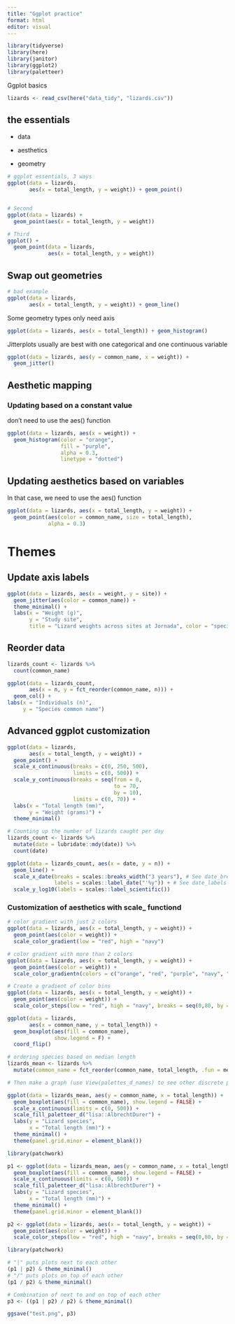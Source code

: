 ```yaml
---
title: "Ggplot practice"
format: html
editor: visual
---
```


```r
library(tidyverse)
library(here)
library(janitor)
library(ggplot2)
library(paletteer)
```

Ggplot basics

```r

lizards <- read_csv(here("data_tidy", "lizards.csv"))
```

## the essentials

-   data

-   aesthetics

-   geometry

```r

# ggplot essentials, 3 ways
ggplot(data = lizards,
       aes(x = total_length, y = weight)) + geom_point()


# Second 
ggplot(data = lizards) +
  geom_point(aes(x = total_length, y = weight))

# Third
ggplot() +
  geom_point(data = lizards,
             aes(x = total_length, y = weight))
```

## Swap out geometries

```r
# bad example
ggplot(data = lizards,
       aes(x = total_length, y = weight)) + geom_line()
```

Some geometry types only need axis

```r
ggplot(data = lizards, aes(x = total_length)) + geom_histogram()

```

Jitterplots usually are best with one categorical and one continuous variable

```r
ggplot(data = lizards, aes(y = common_name, x = weight)) +
  geom_jitter()
```

## Aesthetic mapping

### Updating based on a constant value

don't need to use the aes() function

```r
ggplot(data = lizards, aes(x = weight)) +
  geom_histogram(color = "orange",
                 fill = "purple",
                 alpha = 0.3,
                 linetype = "dotted")
```

## Updating aesthetics based on variables

In that case, we need to use the aes() function

```r
ggplot(data = lizards, aes(x = total_length, y = weight)) +
  geom_point(aes(color = common_name, size = total_length),
             alpha = 0.3)

```

# Themes

## Update axis labels

```r
ggplot(data = lizards, aes(x = weight, y = site)) +
  geom_jitter(aes(color = common_name)) +
  theme_minimal() +
  labs(x = "Weight (g)",
       y = "Study site",
       title = "Lizard weights across sites at Jornada", color = "species") # Trocar título da legenda
```

## Reorder data

```r
lizards_count <- lizards %>% 
  count(common_name)

ggplot(data = lizards_count,
       aes(x = n, y = fct_reorder(common_name, n))) + 
  geom_col() +
labs(x = "Individuals (n)",
     y = "Species common name")
```

## Advanced ggplot customization

```r
ggplot(data = lizards,
       aes(x = total_length, y = weight)) +
  geom_point() +
  scale_x_continuous(breaks = c(0, 250, 500), 
                     limits = c(0, 500)) +
  scale_y_continuous(breaks = seq(from = 0,
                                  to = 70,
                                  by = 10),
                     limits = c(0, 70)) +
  labs(x = "Total length (mm)",
       y = "Weight (grams)") +
  theme_minimal()


```

```r
# Counting up the number of lizards caught per day
lizards_count <- lizards %>% 
  mutate(date = lubridate::mdy(date)) %>% 
  count(date)

ggplot(data = lizards_count, aes(x = date, y = n)) +
  geom_line() +
  scale_x_date(breaks = scales::breaks_width("3 years"), # See date_breaks for next year!
               labels = scales::label_date("'%y")) + # See date_labels for next year!
  scale_y_log10(labels = scales::label_scientific())
```

### Customization of aesthetics with scale\_ functiond

```r
# color gradient with just 2 colors
ggplot(data = lizards, aes(x = total_length, y = weight)) +
  geom_point(aes(color = weight)) +
  scale_color_gradient(low = "red", high = "navy")


```

```r
# color gradient with more than 2 colors
ggplot(data = lizards, aes(x = total_length, y = weight)) +
  geom_point(aes(color = weight)) +
  scale_color_gradientn(colors = c("orange", "red", "purple", "navy", "black"))
```

```r
# Create a gradient of color bins
ggplot(data = lizards, aes(x = total_length, y = weight)) +
  geom_point(aes(color = weight)) +
  scale_color_steps(low = "red", high = "navy", breaks = seq(0,80, by = 5))
```

```r
ggplot(data = lizards,
       aes(x = common_name, y = total_length)) +
  geom_boxplot(aes(fill = common_name),
               show.legend = F) +
  coord_flip()

```

```r
# ordering species based on median length
lizards_mean <- lizards %>% 
  mutate(common_name = fct_reorder(common_name, total_length, .fun = median))

# Then make a graph (use View(palettes_d_names) to see other discrete palettes in {paletteer})

ggplot(data = lizards_mean, aes(y = common_name, x = total_length)) +
  geom_boxplot(aes(fill = common_name), show.legend = FALSE) +
  scale_x_continuous(limits = c(0, 500)) +
  scale_fill_paletteer_d("lisa::AlbrechtDurer") +
  labs(y = "Lizard species",
       x = "Total length (mm)") +
  theme_minimal() +
  theme(panel.grid.minor = element_blank())
```

```r
library(patchwork)

p1 <- ggplot(data = lizards_mean, aes(y = common_name, x = total_length)) +
  geom_boxplot(aes(fill = common_name), show.legend = FALSE) +
  scale_x_continuous(limits = c(0, 500)) +
  scale_fill_paletteer_d("lisa::AlbrechtDurer") +
  labs(y = "Lizard species",
       x = "Total length (mm)") +
  theme_minimal() +
  theme(panel.grid.minor = element_blank())

```

```r
p2 <- ggplot(data = lizards, aes(x = total_length, y = weight)) +
  geom_point(aes(color = weight)) +
  scale_color_steps(low = "red", high = "navy", breaks = seq(0,80, by = 5))
```

```r
library(patchwork)

# "|" puts plots next to each other
(p1 | p2) & theme_minimal()
# "/" puts plots on top of each other
(p1 / p2) & theme_minimal()

# Combination of next to and on top of each other
p3 <- ((p1 | p2) / p2) & theme_minimal()

ggsave("test.png", p3)
```

```r

```
